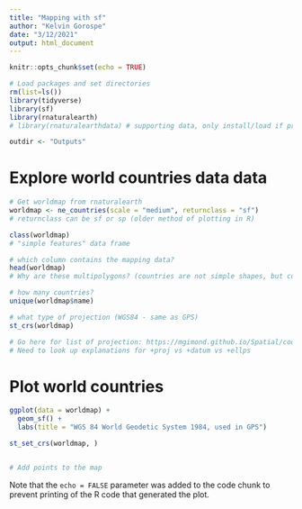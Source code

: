 ```yaml
---
title: "Mapping with sf"
author: "Kelvin Gorospe"
date: "3/12/2021"
output: html_document
---
```


```r
knitr::opts_chunk$set(echo = TRUE)

# Load packages and set directories
rm(list=ls())
library(tidyverse)
library(sf)
library(rnaturalearth)
# library(rnaturalearthdata) # supporting data, only install/load if prompted 

outdir <- "Outputs"

```

# Explore world countries data data

```r
# Get worldmap from rnaturalearth
worldmap <- ne_countries(scale = "medium", returnclass = "sf")
# returnclass can be sf or sp (older method of plotting in R)

class(worldmap)
# "simple features" data frame

# which column contains the mapping data?
head(worldmap)
# Why are these multipolygons? (countries are not simple shapes, but combinations of shapes, like multiple islands, inland waters, etc.)

# how many countries?
unique(worldmap$name)

# what type of projection (WGS84 - same as GPS)
st_crs(worldmap)

# Go here for list of projection: https://mgimond.github.io/Spatial/coordinate-systems-in-r.html
# Need to look up explanations for +proj vs +datum vs +ellps

```

# Plot world countries


```r
ggplot(data = worldmap) +
  geom_sf() +
  labs(title = "WGS 84 World Geodetic System 1984, used in GPS")

st_set_crs(worldmap, )


# Add points to the map

```

Note that the `echo = FALSE` parameter was added to the code chunk to prevent printing of the R code that generated the plot.
